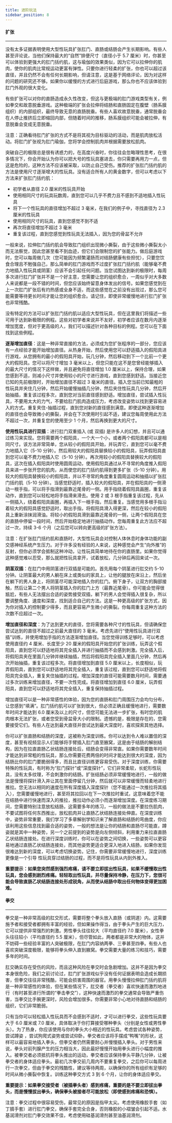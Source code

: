 ```yaml
---
title: 进阶玩法
sidebar_position: 8
---
```


#### 扩张
***
没有太多证据表明使用大型性玩具扩张肛门、直肠或结肠会产生长期影响。有些人甚至评论说，当他们保持最大的“自然”排便尺寸（直径小于 5.7 厘米）时，你甚至可以体验到更强大的肛门括约肌，这与瑜伽的效果类似，因为它可以拉伸你的肌肉，使你的肌肉比常规运动更富有弹性。只要你进行轻柔的扩张，你也可以超过该直径，并且仍然不会有任何长期影响，但请注意，这是基于网络评论，因为对这样的问题的研究还不够。如果你以缓慢的方式进行后庭游戏，那么你也不应该体验到肛门外观的很大变化。

有些扩张可以对你的直肠造成永久性改变，但这与更极端的肛门游戏类型有关，例如拳交和故意脱垂游戏。这种极端的扩张会拉伸将结肠和直肠固定在腹壁（肠系膜组织）的内部组织，最终导致无意的直肠脱垂。有些人喜欢故意脱垂，通常脱垂会在人停止推挤后立即缩回内部，但随着时间的推移，肠系膜组织可能会被拉伸，有意脱垂会变成无意脱垂。

注意：正确看待肛门扩张的方式不是将其视为目标驱动的活动，而是肌肉放松活动。将肛门扩张视为肛门瑜伽，您将学会控制肌肉并根据需要放松肌肉。

突破自己的极限总是很有诱惑力的，在高度兴奋时，你往往会忽略理性思考，在很多情况下，你会开始认为你可以把大号的性玩具塞进去，你只需要再用力一点，但这是危险的，这种方法不应该被采取，以防止自己受伤。推荐的扩张肛门括约肌的方法是使用尺寸逐渐增大的性玩具。没有适合所有人的黄金数字，但可以考虑以下方法来扩张肛门括约肌：

- 初学者从直径 2.0 厘米的性玩具开始
- 使用相同尺寸的玩具玩数周，直到您可以几乎不费力且不感到不适地插入性玩具
- 将下一个性玩具的直径增加不超过 3 毫米，在我们的例子中，寻找直径为 2.3 厘米的性玩具
- 使用相同尺寸的玩具，直到您感觉不到不适
- 再次将直径增加不超过 3 毫米
- 重复该过程，直到您感觉到性玩具无法插入，因为您的骨盆不允许

一般来说，拉伸肛门括约肌会导致肛门组织出现微小撕裂，由于这些微小撕裂太小而无法察觉，因此您甚至看不到血迹，但它们会限制您的扩张能力。做后庭游戏时，您可以每周做几次（您可能因为频繁灌肠而对结肠健康有些担忧），只要您饮食合理且不勉强自己，那么简单的肛门游戏而不过度扩张肛门括约肌（能够毫不费力地插入性玩具或阴茎）应该不会引起任何问题。当您试图达到新的极限时，每周多次进行肛门扩张并不是一个好主意，您需要让您的组织愈合，一周似乎对大多数人来说都是一段不错的时间，但您应该始终留意身体发出的信号。如果您感觉到在上一次肛门扩张后有灼热感或全身不适，而这些感觉在之前没有出现过，那么您可能需要等待更长时间才能让您的组织愈合。请记住，即使非常缓慢地进行肛门扩张也非常残酷。

没有特定的方法可以扩张肛门括约肌以适应大型性玩具，但在这里我们将描述一些可用于达到新极限的例程。这些对初学者来说并不友好，初学者应该在数月内逐渐增加宽度，但对于更高级的人，我们可以描述针对各种目标的例程。您可以在下面找到这些例程。

**逐渐增加直径**：这是一种非常直接的方法，必须成为您扩张程序的一部分，您应该有一点经验才能开始增加直径。从热身开始，然后使用您可以舒适插入的假阳具进行游戏，从您拥有的最小的假阳具开始，玩几分钟，然后移动到下一个比前一个更大的假阳具。您可以将尺寸增加 3 毫米以上，但您只能在这不是您曾经能够插入的最大尺寸的情况下这样做，并且避免将直径增加 1.0 厘米以上，保持合理，如果您感到不适，则减小尺寸并使用较小的尺寸进行游戏，直到您感到舒适。当接近您已知的先前极限时，开始增加直径不超过 3 毫米的直径。插入您当前已知最粗的性玩具并夹住几分钟，然后开始缓慢抽插几分钟，然后夹住性玩具几分钟，然后开始抽插，重复该过程多次，直到您对当前直径感到舒适。增加直径，尝试插入性玩具，不要用太大的力气，不要给肛门肌肉造成压力，考虑改变姿势以找到更容易进入的方式。重复夹住-抽插过程，直到您对新的直径感到满意。即使这种逐渐增加的直径也会导致微小的撕裂，并会在下次使用时引起不适，建议您每周使用此方法不超过一次，并重复您的使用至少 1 个月，然后再换到更大的尺寸。

**使用性玩具进行双插**：进行肛门双重插入 (或 双插) 是许多人的幻想，并且可以通过练习来实现。您将需要两个假阳具，一个大一个小，或者两个假阳具都可以是相同尺寸。该方法非常简单，您从较小的假阳具开始，并玩弄它，直到您可以毫不费力地插入它（5-10 分钟）。然后用较大的假阳具替换较小的假阳具，玩弄假阳具直到您可以毫不费力地插入它（5-10 分钟）。再次用较小的假阳具替换较大的假阳具，这次在插入假阳具时使用圆周运动，使用假阳具通过从不寻常的角度推入假阳具来进一步张开您的肌肉，从而使您的肛门括约肌得到更多扩张（5-10 分钟）。用较大的假阳具替换较小的假阳具，并以不寻常的角度重复圆周运动和抽插以扩张肛门括约肌（5-10 分钟）。当感觉舒适时，插入较大的假阳具，并在假阳具的一侧滑动一根手指，可以将手指滑到最靠近尾骨的一侧。用手指绕着假阳具画圈，重复该动作，直到您可以轻松地将手指滑来滑去。使用 2 或 3 根手指重复该过程，先从一侧插入，绕着假阳具画圈，再插入下一根手指，然后重复。当感觉用多根手指沿着较大的假阳具感觉舒适时，取出手指，将假阳具滑入得更深，然后在较小的假阳具上重新涂抹润滑油。将较小的假阳具滑到最靠近尾骨的一侧，让两个假阳具在您的直肠中停留一段时间，然后开始稳定地进行抽插动作。您每周重复此方法应不超过一次，持续 3-6 个月（之后您可以转向更高级的扩张方法）。

注意：在扩张肛门括约肌和直肠时，大型性玩具会对控制人体休息时身体功能的副交感神经系统产生压力。对于许多没有经验的人来说，这种感觉会产生“向外推”的反射，但你必须学会抵制这种冲动，让性玩具简单地待在你的直肠里。如果你觉得这种感觉难以忍受，那么就把性玩具拿开，试着放松，几分钟后再回来试一次。

**阴茎双插**：在肛门中用阴茎进行双插是可能的。首先用每个阴茎进行肛交约 5-10 分钟。让阴茎最大的男人躺在床上或类似的家具上，让他的腿放在床沿上，然后坐在躺下的男人身上，将阴茎尽可能深地插入你的肛门。俯下身子，让双方的胸部接触，然后让第二个男人将阴茎插入你的肛门上方（最靠近尾骨）。你可能会觉得很尴尬，有些人无法摆出合适的姿势接受双插，躺下的男人会觉得插入很复杂，所以要调整角度、速度和深度，找到适合自己的方法。这是一种更高级的扩张方式，因为你对插入的控制要少得多，而且更容易产生微小的撕裂。你每周重复这种方法的次数不应超过一次。

**增加直径和深度**：为了达到更大的直径，您将需要各种尺寸的性玩具，但请确保您尝试达到的直径不超过之前最大直径的 3 毫米。考虑先进行“使用性玩具进行双插”训练，并使用增加手指的方法逐渐增加直径。当您觉得训练足够时，可以考虑使用直径约 4 厘米、长度至少 20 厘米的假阳具开始您的扩张训练，玩弄这个假阳具，直到您可以舒适地将其完全插入并进行抽插而不会感到刺激。完全插入后，将假阳具夹在里面几分钟并继续抽插，然后将假阳具完全插入里面几分钟，然后再次开始抽插，重复该过程多次。将直径增加到直径 5.0 厘米以上，长度相似，玩弄假阳具，直到您可以舒适地将其完全插入，重复该过程，直到您可以舒适地将假阳具完全插入，重复夹住抽插的过程。增加深度的直径可能需要数月时间，需要通过多次训练来增加直径，不要一次性完成。将直径增加到直径 6.0 厘米，玩弄假阳具，直到您可以舒适地将其完全插入，重复保持抽插过程。

增加直径可以是一种非常感性的体验，因为您的直肠和肛门周围压力会均匀分布，让您感到“填满”。肛门括约肌可以扩张到很大，但必须正确且缓慢地进行，需要数年时间才能达到 6.0 厘米及以上的尺寸，但您可能无法进一步扩张，有时您的肌肉根本无法扩张，或者您受到骨盆骨大小的限制。遗憾的是，极限是存在的，您需要接受它们。有些人在达到最大直径并尝试达到最大深度时，喜欢探索其他选择。

你可以扩张直肠和结肠的深度，这被称为深度训练。你可以达到令人难以置信的深度，甚至有视频显示人们能够将手臂插入肛门直至腋窝，这是由于结肠的解剖结构，因为在拉直直肠乙状结肠连接处后，结肠会变得非常直。如果你需要数年时间才能达到非常粗的性玩具，那么你需要花费两倍的时间才能达到很大的深度，因为结肠比你的肛门要脆弱得多，而且比直径训练更容易受伤。对于深度训练，你需要特殊的性玩具，有时称为“肛门探针”或“深度探针”，它们非常柔软，长蛇形性玩具，没有太多纹理，不会刺激你的结肠。扩张结肠必须非常缓慢地进行，一般的做法是慢慢将探针滑入并让其在里面停留几分钟，然后就可以非常缓慢而轻柔地进行推拉。您无法以相同的速度在所有深度插入深度探针（您不能通过一次推拉将其插入），您需要缓慢地进行，甚至将其拉回以在下一次推拉时重试，这意味着您不能在结肠中进行快速而深入的推拉，推拉动作必须小而逐渐增加深度。在深度练习期间，您需要特别注意放松结肠，这需要多年的练习，一般的做法是不要拉伤肌肉，不要试图将任何东西推出，放松肌肉并让直肠乙状结肠连接处伸直。在深度训练中，姿势非常重要，我们学习了多章解剖学知识来了解直肠和结肠的弯曲度，你应该利用这些信息找到最合适的姿势，一般的想法是让你的结肠和直肠尽可能直，蹲姿就是其中一种姿势，另一个之前提到的姿势是向左侧倾斜，利用重力来拉直直肠乙状结肠连接处。在进行深度训练时，你可以在姿势之间切换，一些姿势可以更容易地通过直肠乙状结肠连接处，而其他姿势更适合更深入地进入结肠，如果你发现很难达到新的深度，可以考虑切换姿势。记住，你需要非常缓慢地进行，深度训练更像是一个引导 性玩具穿过结肠的过程，而不是将性玩具从内到外推入。

**重要提示：如果您突然感到强烈疼痛，请不要立即拔出性玩具，如果不缓慢取出性玩具，您会感到剧烈疼痛。轻轻取出性玩具，并尽量保持冷静，在压力下，您很可能会导致直肠乙状结肠连接处形成锐角，从而使从结肠中取出任何物体变得更加困难。**

#### 拳交
***
拳交是一种非常高级的肛交形式，需要将整个拳头放入直肠（或阴道）内。这需要施予者和接受者都拥有丰富的经验，但如果操作得当，由于拳头产生的巨大压力，它可以提供非常强烈的刺激。男性拳头往往较大（平均直径约 7.0 厘米），女性拳头往往较小（平均直径约 5.5 厘米），但尽管如此，两者都是非常大的物体，这并不妨碍一些经验丰富的人突破极限，在肛门内容纳两拳、三拳甚至四拳。有些人也喜欢突破深度极限，能够将拳头伸入直到腋窝。拳交需要大量的练习和技巧，需要多年的时间。

肛交确实存在受伤的风险，而且这种风险在拳交时会急剧增加。这并不是因为拳交本身很危险，我们之前讨论过，肛门扩张游戏似乎没有任何证据表明会造成长期损害，但拳交往往非常残酷，可能会损害周围的器官。用拳头慢慢拉伸肛门括约肌将是一种非常感性的体验，但在某些情况下，肛交者（拳交者）喜欢快速而激烈地进行（有时甚至进行所谓的“拳击拳交”），这种快速而激烈的拳交通常会导致严重伤害，当拳交比手腕更深时，风险会增加很多。你需要非常小心地对待直肠和结肠的组织，它们非常脆弱。

只有当你可以轻松插入性玩具而不会感到不适时，才可以进行拳交，这些性玩具要大于 6.0 厘米或 7.0 厘米，具体取决于你打算接受哪种拳头（分别是女性或男性拳头）。为了热身，你应该使用与你的拳头大小相近的性玩具。考虑尝试各种姿势，尝试蹲姿 ，尝试狗爬式姿势或尝试仰卧。拳交者应该将手摆成“鸭嘴”的形状，这样可以最容易地插入拳头，但拳交者仍然需要耐心并慢慢插入拳头。对于男性来说，拳头对前列腺产生的压力相当大，因此最好慢慢开始用拳头进行小幅度的推入。被拳交者必须抵抗将拳头推出的运动，拳交者应该保持拳头平静几分钟，让被拳交者的身体适应拳头。最初几次拳交前几周内不要重复拳交，之后你可以每周进行一次拳交，但由于拳交的残酷性，建议等待两周，以确保你的所有组织有足够的时间从微小撕裂中恢复。训练这种拳交方式 3 到 6 个月，让你的身体适应拳交。

**重要提示：如果拳交接受者（被插拳头者）感到疼痛，重要的是不要立即拔出拳头，而是慢慢拔出拳头，确保拳头被接者尽可能放松（即使感到疼痛和恐惧）。**

注意：拳交过程中很容易受伤，最常见的原因是指甲太尖。考虑使用橡胶手套（如丁腈手套）进行肛门拳交，确保手套完全合身，否则橡胶的小褶皱会引起不适。水基润滑剂对肛门拳交效果不佳，考虑使用硅基润滑剂甚至油基润滑剂。